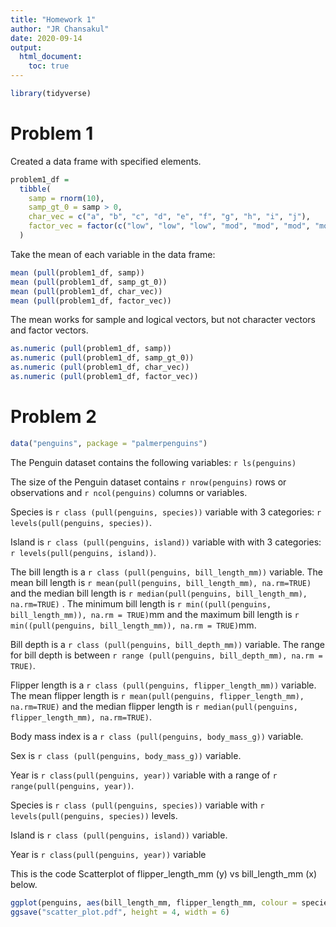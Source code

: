 ```yaml
---
title: "Homework 1"
author: "JR Chansakul"
date: 2020-09-14
output: 
  html_document:
    toc: true
---
```


```r
library(tidyverse)
```

# Problem 1

Created a data frame with specified elements. 

```r
problem1_df =
  tibble(
    samp = rnorm(10),
    samp_gt_0 = samp > 0,
    char_vec = c("a", "b", "c", "d", "e", "f", "g", "h", "i", "j"),
    factor_vec = factor(c("low", "low", "low", "mod", "mod", "mod", "mod", "high", "high", "high"))
  )
```


Take the mean of each variable in the data frame:

```r
mean (pull(problem1_df, samp))
mean (pull(problem1_df, samp_gt_0))
mean (pull(problem1_df, char_vec))
mean (pull(problem1_df, factor_vec))

```

The mean works for sample and logical vectors, but not character vectors and factor vectors. 

```r
as.numeric (pull(problem1_df, samp))
as.numeric (pull(problem1_df, samp_gt_0))
as.numeric (pull(problem1_df, char_vec))
as.numeric (pull(problem1_df, factor_vec))
```


# Problem 2

```r
data("penguins", package = "palmerpenguins")
```

The Penguin dataset contains the following variables:
`r ls(penguins)`

The size of the Penguin dataset contains `r nrow(penguins)` rows or observations and `r ncol(penguins)` columns or 
variables. 

Species is `r class (pull(penguins, species))` variable with 3 categories: `r levels(pull(penguins, species))`.

Island is `r class (pull(penguins, island))` variable with with 3 categories: `r levels(pull(penguins, island))`.







The bill length is a `r class (pull(penguins, bill_length_mm))` variable. The mean bill length is `r mean(pull(penguins, bill_length_mm), na.rm=TRUE)` and the median bill length is `r median(pull(penguins, bill_length_mm), na.rm=TRUE)` . The minimum bill length is `r min((pull(penguins, bill_length_mm)), na.rm = TRUE)`mm and the maximum bill length is `r min((pull(penguins, bill_length_mm)), na.rm = TRUE)`mm.

Bill depth is a `r class (pull(penguins, bill_depth_mm))` variable. The range for bill depth is between `r range (pull(penguins, bill_depth_mm), na.rm = TRUE)`.

Flipper length is a `r class (pull(penguins, flipper_length_mm))` variable. The mean flipper length is
`r mean(pull(penguins, flipper_length_mm), na.rm=TRUE)` and the median flipper length is `r median(pull(penguins, flipper_length_mm), na.rm=TRUE)`.

Body mass index is a `r class (pull(penguins, body_mass_g))` variable. 

Sex is `r class (pull(penguins, body_mass_g))` variable.

Year is `r class(pull(penguins, year))` variable with a range of `r range(pull(penguins, year))`.



Species is `r class (pull(penguins, species))` variable with
`r levels(pull(penguins, species))` levels.

Island is `r class (pull(penguins, island))` variable. 


Year is `r class(pull(penguins, year))` variable



This is the code Scatterplot of flipper_length_mm (y) vs bill_length_mm (x) below. 

```r
ggplot(penguins, aes(bill_length_mm, flipper_length_mm, colour = species)) + geom_point() + ggtitle("Flipper Length (mm) vs Bill Length (mm)") + theme(plot.title = element_text(hjust = 0.5))
ggsave("scatter_plot.pdf", height = 4, width = 6)
```






